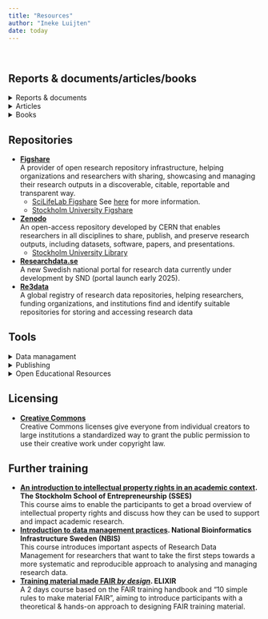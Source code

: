 ```yaml
---
title: "Resources"
author: "Ineke Luijten"
date: today
---
```


<br>

## Reports & documents/articles/books

<details>
  <summary>Reports & documents</summary>

- **[National roadmap for Open Science](https://staging.suhf.se/app/uploads/2022/09/National-Roadmap-for-Open-Science-Recommendation-2021-1-Rev.-June-2022-Ref.-SU-850-0005-17.pdf). SUHF, 13/09/2022, Ref SU-850-005-17**  
This roadmap clarifies the responsibilities of higher education institutions and the measures needed to accelerate work on open access to research data and research
results.
- **[National guidelines for Open Science](https://urn.kb.se/resolve?urn=urn:nbn:se:kb:publ-738). The National Library of Sweden (KB), 15/01/2024, ISBN 978-91-7000-492-6**  
Guidelines to provide support and guidance for different stakeholders in Sweden who have overarching responsibility in the transition to open science.  
- **[Good Research Practice 2024](https://www.vr.se/analys/rapporter/vara-rapporter/2024-10-02-god-forskningssed-2024.html). The Swedish Research Council (VR), 2024, ISBN 978-91-89845-08-4**  
Good Research Practice 2024 provides orientation in the ethical principles and regulations that are important for research, and clarifies the responsibility that different actors have (currently only available in Swedish).
- **[Agreement on Reforming Research Assessment](https://coara.eu/app/uploads/2022/09/2022_07_19_rra_agreement_final.pdf). CoARA, 20/07/2022**  
Agreement establishing a common direction for research assessment reform: the assessment of research, researchers and research organisations recognises the diverse outputs, practices and activities that maximise the quality and impact of research.       
- **[San Fransisco Declaration on Research Assessment](https://sfdora.org/read/). DORA, 2021**  
A declaration developed to improve the ways in which the outputs of scholarly research are evaluated. 
- **[Amsterdam Declaration on Funding Research Software Sustainability](https://adore.software/declaration/)**  
A declaration to raise awareness of the role of funding practice in the sustainability of research software, and to improve that practice.   

</details>
  
<details>
  <summary>Articles</summary>

- **[The FAIR Guiding Principles for scientific data management and stewardship](https://www.nature.com/articles/sdata201618). Wilkinson, M., Dumontier, M., Aalbersberg, I. et al. (2016) Sci Data 3, 160018**    
The first formal publication of the FAIR Principles. Includes the rationale behind them, and some exemplar implementations in the community.    
- **[Bibliometrics: The Leiden Manifesto for research metrics](https://www.nature.com/articles/520429a). Hicks, D., Wouters, P., Waltman, L. et al. (2015) Nature 520, 429–431** 
A distillation of best practice in metrics-based research assessment so that researchers can hold evaluators to account, and evaluators can hold their indicators to account.
- **[Ten simple rules for making training materials FAIR](https://journals.plos.org/ploscompbiol/article?id=10.1371/journal.pcbi.1007854). Garcia L, Batut B, Burke ML, Kuzak M, Psomopoulos F, Arcila R, et al. (2020). PLoS Comput Biol 16(5):e1007854**   
Action points for trainers to help make their training materials FAIR, enabling others to find, (re)use, and adapt them.
- **[Ten simple rules for funding scientific open source software](https://journals.plos.org/ploscompbiol/article?id=10.1371/journal.pcbi.1010627).Strasser C, Hertweck K, Greenberg J, Taraborelli D, Vu E (2022). PLoS Comput Biol 18(11): e1010627.**   
Action points for funders on how to invest in scientific open source software and the teams who build and maintain it.

</details>

<details>
  <summary>Books</summary>
  
- **[The philosophy of Open Science](https://www.cambridge.org/core/elements/philosophy-of-open-science/0D049ECF635F3B676C03C6868873E406). Sabina Leonelli (31/07/2023) ISBN 9781009416368**    
This book examines the role played by OS principles and practices within contemporary research and how this relates to the epistemology of science.    
- **[Open Science: the very idea](https://link.springer.com/book/10.1007/978-94-024-2115-6). Frank Miedema (2022). ISBN 978-94-024-2115-6**   
This book provides a broad context for the understanding of current problems of science and of the different movements aiming to improve the societal impact of science and research. 
- **[Radical solutions and Open Science](https://link.springer.com/book/10.1007/978-981-15-4276-3). Daniel Burgos (editor) (2020). ISBN 978-981-15-4276-3**   
This book presents how Open Science is a powerful tool to boost Higher Education. It presents radical, transgenic solutions for recurrent and long-standing problems in Higher Education. 


</details>


## Repositories
- **[Figshare](https://figshare.com)**  
A provider of open research repository infrastructure, helping organizations and researchers with sharing, showcasing and managing their research outputs in a discoverable, citable, reportable and transparent way.
    - [SciLifeLab Figshare](https://figshare.scilifelab.se) See [here](https://www.scilifelab.se/data/repository/) for more information. 
    - [Stockholm University Figshare](https://su.figshare.come)  
- **[Zenodo](https://figshare.com)**   
An open-access repository developed by CERN that enables researchers in all disciplines to share, publish, and preserve research outputs, including datasets, software, papers, and presentations.  
    - [Stockholm University Library](https://zenodo.org/communities/stockholmuniversitylibrary/records?q=&l=list&p=1&s=10&sort=newest)
- **[Researchdata.se](https://snd.se/en/researchdatase)**  
A new Swedish national portal for research data currently under development by SND (portal launch early 2025).  
- **[Re3data](https://www.re3data.org/search)**  
A global registry of research data repositories, helping researchers, funding organizations, and institutions find and identify suitable repositories for storing and accessing research data    


## Tools

<details>
  <summary>Data managament</summary>

- **[Swedish National Data Service (SND)](https://snd.se/en/)**  
A Swedish national infrastructure for research data, supporting the accessibility, preservation, and reuse of research data and related materials. Tools include, but are not limited to: 
    - [Checklist for data management plan](https://zenodo.org/records/6424769)
    - [Persistent identifier services](https://snd.se/en/describe-and-share-data/pid-services-doi-epic)
    - [Publishing sensitive data](https://snd.se/en/manage-data/plan/research-material-with-personal-data) 
- **[National Bioinformatics Infrastructure Sweden (NBIS)](https://nbis.se)**  
A Swedish national infrastructure that provides bioinformatics and data science support to the Swedish life science research community. Tools include, but are not limited to: 
    - [Data management support and guidance](https://nbis.se/services/guidance-on-data-management)
    - [Data sharing](https://nbis.se/services/data-sharing)
- **[Data Stewardship Wizard](https://dsw.scilifelab.se). SciLifeLab**  
A tool to aid in data management planning.
- **[VR Data management plan template](https://www.vr.se/english/applying-for-funding/requirements-terms-and-conditions/producing-a-data-management-plan/data-management-plan-template.html). The Swedish Research Council (VR)**    
A template with six central parts that a data management plan should cover (partially reworked version of Science Europe’s "Core Requirements for Data Management Plans").  

</details>

<details>
  <summary>Publishing</summary>  

- **[Swepub](https://swepub.kb.se)**    
A national database of research publications that contains metadata from publications at higher education institutions, research authorities, and other research institutes in Sweden.
- **[Publicera](https://publicera.kb.se)**    
A platform for Swedish scholarly open access journals.  
- **[SciFree](https://scifree.se)**  
Providing digital infrastructure for 100% Open Access and Open Science, ensuring the work of researchers and libraries retains its value and reach.
- **[Review Commons](https://www.reviewcommons.org)**    
A platform for high-quality journal-independent peer review in the life sciences.  

</details>


<details>
  <summary>Open Educational Resources</summary>

- **[FAIR training handbook](https://elixir-europe-training.github.io/ELIXIR-TrP-FAIR-training-handbook/). ELIXIR FAIR training focus group**  
A handbook designed to provide guidance on how to FAIRify training material.
- **[FAIR-by-design microlearning](https://www.skills4eosc.eu/resources/fair-by-design-methodology). Skills4EOSC**
A guide through the main stages of the FAIR-by-Design Methodology that will help with creating FAIR learning materials.

</details>


## Licensing
- **[Creative Commons](https://creativecommons.org/share-your-work/cclicenses/)**  
Creative Commons licenses give everyone from individual creators to large institutions a standardized way to grant the public permission to use their creative work under copyright law.   



## Further training
- **[An introduction to intellectual property rights in an academic context](https://www.sses.se/course/an-introduction-to-intellectual-property-rights-in-an-academic-context/). The Stockholm School of Entrepreneurship (SSES)**    
This course aims to enable the participants to get a broad overview of intellectual property rights and discuss how they can be used to support and impact academic research. 
- **[Introduction to data management practices](https://nbis.se/training/6). National Bioinformatics Infrastructure Sweden (NBIS)**      
This course introduces important aspects of Research Data Management for researchers that want to take the first steps towards a more systematic and reproducible approach to analysing and managing research data.  
- **[Training material made FAIR *by design*](https://elixir-europe-training.github.io/ELIXIR-TrP-FAIR-Material-By-Design/). ELIXIR**   
A 2 days course based on the FAIR training handbook and "10 simple rules to make material FAIR", aiming to introduce participants with a theoretical & hands-on approach to designing FAIR training material.

